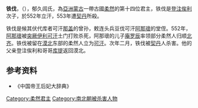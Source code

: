 '''铁伐'''，（{{bd|？||553年||}}），郁久闾氏，為[[亞洲|亞洲]][[蒙古|蒙古]]一帶古國[[柔然|柔然]]的第十四位君主，铁伐是[[登注俟利|登注俟利]]次子，於552年立汗，553年遭[[契丹|契丹]]所殺。

铁伐是候其伏代库者可汗[[那盖|那盖]]的曾孙，敕连头兵豆伐可汗[[阿那瓌|阿那瓌]]的堂侄。552年，[[阿那瓌|阿那瓌]]被[[突厥|突厥]][[伊利可汗|伊利可汗]]土门打败杀死，阿那瓌的儿子[[庵罗辰|庵罗辰]]率领部分柔然人归顺[[北齐|北齐]]。铁伐被留在[[漠北|漠北]]东部的柔然人立为[[可汗|可汗]]。次年二月，铁伐被[[契丹|契丹]]人杀害。他的父亲登注俟利和哥哥[[库提|库提]]返回漠北。
{{start box}}
{{s-before|[[阿那瓌|阿那瓌]]}}
{{s-title|[[柔然國|柔然國]]君主|552年—553年}}
{{s-after|[[登注俟利|登注俟利]]}}
{{end box}}
{{柔然可汗}}

==参考资料==
*《中国帝王后妃大辞典》
[[Category:柔然君主|Category:柔然君主]]
[[Category:南北朝被杀害人物|Category:南北朝被杀害人物]]